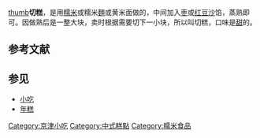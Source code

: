{{他用
|subject=类似年糕的一种[[中国北方|中国北方]]小吃
|other=俗称'''切糕'''的一种新疆小吃
|玛仁糖
}}
[[file:qiegao.jpg|thumb]]'''切糕'''，是用[[糯米|糯米]]或糯米[[麵粉|麵]]或黄米面做的，中间加入[[枣|枣]]或[[豆沙|红豆沙]]馅，蒸熟即可。因做熟后是一整大块，卖时根据需要切下一小块，所以叫切糕，口味是[[甜|甜]]的。

==参考文献==
{{Reflist}}

==参见==
* [[小吃|小吃]]
* [[年糕|年糕]]

{{DEFAULTSORT:Qie切}}
[[Category:京津小吃|Category:京津小吃]]
[[Category:中式糕點|Category:中式糕點]]
[[Category:糯米食品|Category:糯米食品]]